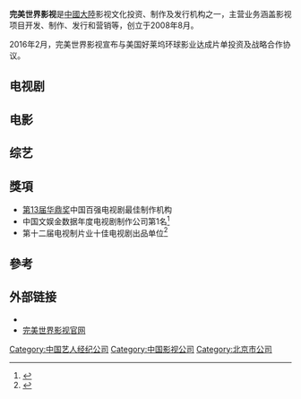 {{Notability Unreferenced |time=2019-11-22T20:50:25+00:00}}
{{Other uses|完美世界}}
{{Infobox company
|name=北京完美影視傳媒有限責任公司
|trading_name=
|other_name=完美世界影视
|former_name=北京完美時空文化傳播有限公司<br>完美世界影視文化有限公司<br>北京完美影視傳媒股份有限公司
|type=[[有限責任公司|有限責任公司]]
|traded_as=002624
|foundation=2008年8月18日
|founder=
|slogan=
|products=[[电视剧|电视剧]]、[[电影|电影]]、[[综艺|综艺]]、[[舞台剧|舞台剧]]
|homepage={{URL|http://www.pwpic.com/}}
}}
'''完美世界影视'''是[[中國大陸|中國大陸]]影视文化投资、制作及发行机构之一，主营业务涵盖影视项目开发、制作、发行和营销等，创立于2008年8月。

2016年2月，完美世界影视宣布与美国好莱坞环球影业达成片单投资及战略合作协议。

==电视剧==
{{columns-list|2|
*2010年《[[婚姻保卫战|婚姻保卫战]]》
*2011年《[[男人帮|男人帮]]》
*2012年《红娘子》
*2012年《[[浮沉|浮沉]]》
*2012年《[[北京青年|北京青年]]》
*2012年《[[麻辣女兵|麻辣女兵]]》
*2012年《[[楚汉传奇|楚汉传奇]]》
*2013年《[[陆贞传奇|陆贞传奇]]》
*2013年《[[打狗棍|打狗棍]]》
*2013年《[[小爸爸|小爸爸]]》
*2013年《[[咱们结婚吧|咱们结婚吧]]》
*2013年《[[老有所依|老有所依]]》
*2014年《[[青年医生|青年医生]]》
*2014年《[[神犬奇兵|神犬奇兵]]》
*2014年《[[灵魂摆渡|灵魂摆渡]]》
*2015年《[[石敢当之雄峙天东|石敢当之雄峙天东]]》
*2015年《[[冰与火的青春|冰与火的青春]]》
*2015年《[[神犬小七|神犬小七]]》
*2015年《[[灵魂摆渡|灵魂摆渡]]2》
*2015年《[[飞虎队_(电视剧)|飞虎队]]》
*2015年《[[大秧歌|大秧歌]]》
*2016年《[[你好喬安|你好喬安]]》
*2016年《[[神犬小七2|神犬小七2]]》
*2016年《[[麻辣变形计|麻辣变形计]]》
*2016年《[[咱们相爱吧|咱们相爱吧]]》
*2016年《[[灵魂摆渡|灵魂摆渡3]]》
*2017年《[[射雕英雄传_(2017年电视剧)|射雕英雄传]]》
*2017年《[[思美人|思美人]]》
*2017年《[[深海利剑|深海利剑]]》
*2017年《[[我的！体育老师|我的！体育老师]]》
*2018年《[[利刃出击|利刃出击]]》
*2018年《[[烈火如歌|烈火如歌]]》
*2018年《[[忽而今夏|忽而今夏]]》
*2018年《[[归去来|归去来]]》
*2018年《[[天意_(网络剧)|天意]]》
*2018年《[[走火_(电视剧)|走火]]》
*2018年《[[最美的青春|最美的青春]]》
*2018年《[[香蜜沉沉燼如霜|香蜜沉沉燼如霜]]》
*2018年《[[娘道|娘道]]》
*2018年《黄土高天》
*2019年《[[小女花不弃|小女花不弃]]》
*2019年《[[青春斗_(2019年电视剧)|青春斗]]》
*2019年《[[趁我们还年轻|趁我们还年轻]]》
*2019年《[[神犬小七3|神犬小七3]]》
*2019年《[[七月与安生_(电视剧)|七月与安生]]》
*2019年《[[山月不知心底事|山月不知心底事]]》
*2019年《[[老酒馆|老酒馆]]》
*2019年《河山》
*2019年《[[鳄鱼与牙签鸟|鳄鱼与牙签鸟]]》
*2020年《[[热血同行|热血同行]]》
*2020年《[[冰糖燉雪梨|冰糖燉雪梨]]》
*2020年《[[全世界最好的你|全世界最好的你]]》
*2020年《[[月上重火|月上重火]]》
*2020年《[[三叉戟_(电视剧)|三叉戟]]》
*2020年《[[怪你过分美丽|怪你过分美丽]]》
*2020年《[[天舞纪|天舞纪]]》
*2021年《[[爱在星空下|爱在星空下]]》
*2021年《[[暴风眼|暴风眼]]》
*2021年《[[昔有琉璃瓦|昔有琉璃瓦]]》
*2021年《[[舍我其谁|舍我其谁]]》
*2022年《[[护心|护心]]》
*2022年《[[灿烂灿烂|灿烂灿烂]]》
}}

== 电影 ==
{{columns-list|2|
*2009年《[[非常完美|非常完美]]》
*2011年《[[钢的琴|钢的琴]]》
*2011年《[[失恋33天|失恋33天]]》
*2013年《[[等风来|等风来]]》
*2014年《[[触不可及_(中国电影)|触不可及]]》
*2015年《[[咱们结婚吧|咱们结婚吧]]》
*2016年《[[谍影重重5|谍影重重5]]》
*2017年《[[非凡任务|非凡任务]]》
*2017年《[[新木乃伊|新木乃伊]]》
*2017年《[[嘉年華_(電影)|嘉年华]]》
*2017年《[[至暗时刻|至暗时刻]]》
*2018年《[[灵魂摆渡|灵魂摆渡·黄泉]]》（网络电影）
*2018年《[[侏羅紀世界2|侏罗纪世界2]]》
*2018年《[[妈妈咪呀！回来了|妈妈咪呀2]]》
*2018年《[[影|影]]》
*2019年《[[移動城市：致命引擎|掠食城市]]》
*2019年《[[潜艇总动员7|潜艇总动员7]]》
*2019年《[[妈阁是座城|妈阁是座城]]》
*2019年《[[霹雳娇娃|霹雳娇娃]]》
*2019年《[[吹哨人_(电影)|吹哨人]]》
*2021年《[[爱玛。|爱玛。]]》
*2021年《[[人类清除计划5|人类清除计划5]]》
*2021年《[[诡老|诡老]]》
*2021年《[[迷離夜蘇活|迷離夜蘇活]]》
*2021  Hotel Transylvania: Transformania
}}

== 综艺 ==
{{columns-list|2|
*2015年《[[极限挑战|极限挑战1]]》
*2016年《[[极限挑战|极限挑战2]]》
*2016年《[[跨界歌王|跨界歌王1]]》
*2016年《跨界喜剧王》
*2017年《[[向往的生活|向往的生活1]]》
*2017年《欢乐中国人1》
*2017年《[[跨界歌王|跨界歌王2]]》
*2018年《欢乐中国人2》
*2018年《[[向往的生活|向往的生活2]]》
*2018年《无限歌谣季》
*2018年《[[极限挑战|极限挑战4]]》
*2019年《[[向往的生活|向往的生活3]]》
}}

==獎項==
*[[第13届华鼎奖|第13届华鼎奖]]中国百强电视剧最佳制作机构
*中国文娱金数据年度电视剧制作公司第1名<ref>{{cite web |title=中国文娱金数据发布盛典 完美世界影视获年度电视剧制作机构第一名 |url=http://www.sohu.com/a/290352394_778144}}</ref>
*第十二届电视制片业十佳电视剧出品单位<ref>{{cite web |title=60部剧、62位主创、10家公司，“电视制片业十佳”名单出炉 |url=http://www.sohu.com/a/339255628_247520}}</ref>

==參考==
{{reflist}}

== 外部链接 ==
*{{sinaweibo|pwpic|完美影视}}
*[http://pwpic.com/   完美世界影视官网]{{Wayback|url=http://pwpic.com/ |date=20150818123235 }}
{{中国唱片及影视公司}}
[[Category:中国艺人经纪公司|Category:中国艺人经纪公司]]
[[Category:中国影视公司|Category:中国影视公司]]
[[Category:北京市公司|Category:北京市公司]]
